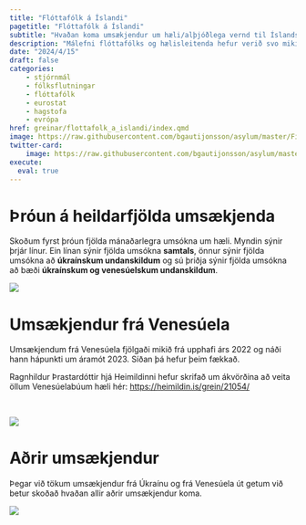 ```yaml
---
title: "Flóttafólk á Íslandi"
pagetitle: "Flóttafólk á Íslandi"
subtitle: "Hvaðan koma umsækjendur um hæli/alþjóðlega vernd til Íslands?"
description: "Málefni flóttafólks og hælisleitenda hefur verið svo mikið til umræðu. Hvaðan koma umsækjendur um hæli/alþjóðlega vernd til Íslands? Hefur þeim fjölgað?"
date: "2024/4/15"
draft: false
categories:
    - stjórnmál
    - fólksflutningar
    - flóttafólk
    - eurostat
    - hagstofa
    - evrópa
href: greinar/flottafolk_a_islandi/index.qmd
image: https://raw.githubusercontent.com/bgautijonsson/asylum/master/Figures/stream_plot_applicants_monthly_fp.png
twitter-card:
    image: https://raw.githubusercontent.com/bgautijonsson/asylum/master/Figures/stream_plot_applicants_monthly.png
execute: 
  eval: true
---
```


# Þróun á heildarfjölda umsækjenda

Skoðum fyrst þróun fjölda mánaðarlegra umsókna um hæli. Myndin sýnir þrjár línur. Ein línan sýnir fjölda umsókna **samtals**, önnur sýnir fjölda umsókna að **úkraínskum undanskildum** og sú þriðja sýnir fjölda umsókna að bæði **úkraínskum og venesúelskum undanskildum**.

![](https://raw.githubusercontent.com/bgautijonsson/asylum/master/Figures/monthly_applicants_lineplot.png){.column-page}

# Umsækjendur frá Venesúela

Umsækjendum frá Venesúela fjölgaði mikið frá upphafi árs 2022 og náði hann hápunkti um áramót 2023. Síðan þá hefur þeim fækkað. 

::: {.column-margin}
  Ragnhildur Þrastardóttir hjá Heimildinni hefur skrifað um ákvörðina að veita öllum Venesúelabúum hæli hér: [https://heimildin.is/grein/21054/](Ragnhildur Þrastardóttir hjá Heimildinni hefur skrifað um ákvörðina að veita öllum Venesúelabúum hæli [hér](https://heimildin.is/grein/21054/).)
:::

<br>

![](https://raw.githubusercontent.com/bgautijonsson/asylum/master/Figures/stream_plot_applicants_monthly_venezuela.png){.column-page}

# Aðrir umsækjendur

Þegar við tökum umsækjendur frá Úkraínu og frá Venesúela út getum við betur skoðað hvaðan allir aðrir umsækjendur koma.

![](https://raw.githubusercontent.com/bgautijonsson/asylum/master/Figures/stream_plot_applicants_monthly.png){.column-page}